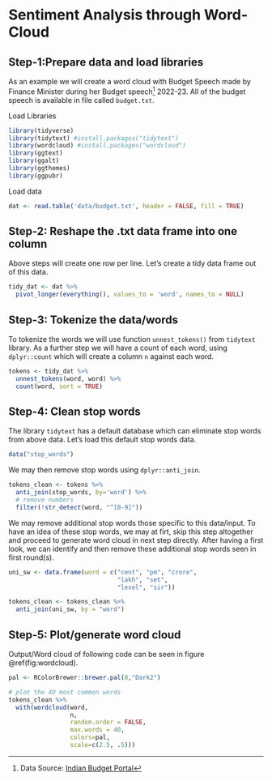 # Sentiment Analysis through Word-Cloud

## Step-1:Prepare data and load libraries

As an example we will create a word cloud with Budget Speech made by Finance Minister during her Budget speech^[Data Source: [Indian Budget Portal](https://www.indiabudget.gov.in/)] 2022-23.  All of the budget speech is available in file called `budget.txt`.

Load Libraries

```r
library(tidyverse)
library(tidytext) #install.packages("tidytext")
library(wordcloud) #install.packages("wordcloud")
library(ggtext)
library(ggalt)
library(ggthemes)
library(ggpubr)
```


Load data
```r
dat <- read.table('data/budget.txt', header = FALSE, fill = TRUE)
```

## Step-2: Reshape the .txt data frame into one column

Above steps will create one row per line.  Let's create a tidy data frame out of this data.

```r
tidy_dat <- dat %>% 
  pivot_longer(everything(), values_to = 'word', names_to = NULL)
```

## Step-3: Tokenize the data/words
To tokenize the words we will use function `unnest_tokens()` from `tidytext` library.  As a further step we will have a count of each word, using `dplyr::count` which will create a column `n` against each word.
```r
tokens <- tidy_dat %>% 
  unnest_tokens(word, word) %>% 
  count(word, sort = TRUE) 
```
## Step-4: Clean stop words
The library `tidytext` has a default database which can eliminate stop words from above data.  Let's load this default stop words data.
```r
data("stop_words")
```
We may then remove stop words using `dplyr::anti_join`.
```r
tokens_clean <- tokens %>%
  anti_join(stop_words, by='word') %>% 
  # remove numbers
  filter(!str_detect(word, "^[0-9]"))
```
We may remove additional stop words those specific to this data/input.  To have an idea of these stop words, we may at firt, skip this step altogether and proceed to generate word cloud in next step directly.  After having a first look, we can identify and then remove these additional stop words seen in first round(s).
```r
uni_sw <- data.frame(word = c("cent", "pm", "crore", 
                              "lakh", "set",
                              "level", "sir"))

tokens_clean <- tokens_clean %>% 
  anti_join(uni_sw, by = "word")
```

## Step-5: Plot/generate word cloud
Output/Word cloud of following code can be seen in figure \@ref(fig:wordcloud).

```r
pal <- RColorBrewer::brewer.pal(8,"Dark2")

# plot the 40 most common words
tokens_clean %>% 
  with(wordcloud(word, 
                 n, 
                 random.order = FALSE, 
                 max.words = 40, 
                 colors=pal,
                 scale=c(2.5, .5)))
```




